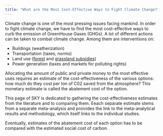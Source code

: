 ```yaml
---
title: "What are the Most Cost-Effective Ways to Fight Climate Change?"
---
```


Climate change is one of the most pressing issues facing mankind.
In order to fight climate change, we have to find the most cost-effective ways to curb the emission of GreenHouse Gases (GHGs).
A lot of different actions can be taken to combat climate change.
Among them are interventions on: 

* Buildings (weatherization)
* Transportation (taxes, norms)
* Land use ([forest](ForestPES.html) and [grassland subsidies](GrasslandPES.html))
* Power generation (taxes and markets for polluting rights)

Allocating the amount of public and private money to the most effective uses requires an estimate of the cost-effectiveness of the various options: how much do they cost per ton of C02 saved from the atmosphere?
This monetary estimate is called the abatement cost of the option.

This page of SKY is dedicated to gathering the cost-effectiveness estimates from the literature and to comparing them.
Eeach separate estimate stems from a separate meta-analysis and proivides the link to the meta-analytical results and methodology, which itself links to the individual studies.

Eventually, estimates of the abatement cost of each option has to be compared with the estimated social cost of carbon.


